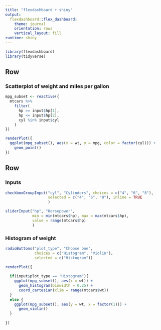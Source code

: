 ```yaml
---
title: "flexdashboard + shiny"
output: 
  flexdashboard::flex_dashboard:
    theme: journal
    orientation: rows
    vertical_layout: fill
runtime: shiny
---
```


```r
library(flexdashboard)
library(tidyverse)
```

Row {data-width=650}
-----------------------------------------------------------------------

### Scatterplot of weight and miles per gallon

```r
mpg_subset <- reactive({
  mtcars %>%
    filter(
      hp >= input$hp[1],
      hp <= input$hp[2],
      cyl %in% input$cyl
    )
})

renderPlot({
  ggplot(mpg_subset(), aes(x = wt, y = mpg, color = factor(cyl))) +
    geom_point()
})
```

Row
-----------------------------------------------------------------------

### Inputs

```r
checkboxGroupInput("cyl", "Cylinders", choices = c("4", "6", "8"),
                   selected = c("4", "6", "8"), inline = TRUE
                   )

sliderInput("hp", "Horsepower",
            min = min(mtcars$hp), max = max(mtcars$hp),
            value = range(mtcars$hp)
            )

```

### Histogram of weight

 ```r
 radioButtons("plot_type", "Choose one",
              choices = c("Histogram", "Violin"),
              selected = c("Histogram"))
 
 renderPlot({
   
   if(input$plot_type == "Histogram"){
     ggplot(mpg_subset(), aes(x = wt)) +
       geom_histogram(binwidth = 0.25) +
       coord_cartesian(xlim = range(mtcars$wt)) 
   }
   else {
     ggplot(mpg_subset(), aes(y = wt, x = factor(1))) +
       geom_violin()
   }
     
 })
```

